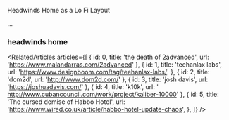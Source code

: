 
<Meta title="design system/templates/headwinds home" />

<Subtitle>Headwinds Home as a Lo Fi Layout</Subtitle>

...

### headwinds home



<Canvas>
  <Story name="headwinds home">
    <HeadwindsHomeStory />
  </Story>
</Canvas>

<RelatedArticles
  articles={[
    { id: 0, title: 'the death of 2advanced', url: 'https://www.malandarras.com/2advanced' },
    { id: 1, title: 'teehanlax labs', url: 'https://www.designboom.com/tag/teehanlax-labs/' },
    { id: 2, title: 'dom2d', url: 'http://www.dom2d.com/' },
    { id: 3, title: 'josh davis', url: 'https://joshuadavis.com/' },
    { id: 4, title: 'k10k', url: '  http://www.cubancouncil.com/work/project/kaliber-10000' },
    {
      id: 5,
      title: 'The cursed demise of Habbo Hotel',
      url: 'https://www.wired.co.uk/article/habbo-hotel-update-chaos',
    },
  ]}
/>
